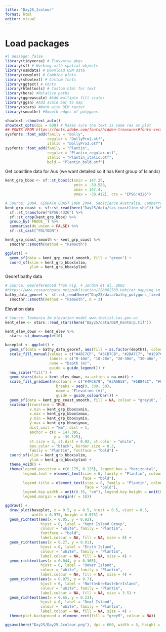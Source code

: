 ```yaml
---
title: "Day25_2colour"
format: html
editor: visual
---
```


# Load packages

```r
#| message: false
library(tidyverse) # Tidyverse pkgs
library(sf) # Working with spatial objects
library(osmdata) # Download OSM data
library(cowplot) # Combine plots
library(showtext) # Custom fonts
library(ggtext) # Fonts
library(htmltools) # Custom html for text
library(here) #Relative paths
library(ggnewscale) #Add multiple fill scales
library(ggsn) #Add scale bar to map
library(stars) #Work with DEM raster
library(smoothr) #Smooth edges of polygons

showtext::showtext_auto()
showtext_opts(dpi = 600) # Makes sure the text is same res as plot
## FONTS FROM https://fonts.adobe.com/fonts/hidden-treasures#fonts-section
sysfonts::font_add(family = "Dolly",
                   regular = "DollyPro1.otf",
                   italic = "DollyPro3.otf")
sysfonts::font_add(family = "Plantin",
                   regular = "Plantin_regular.otf",
                   italic = "Plantin_italic.otf",
                   bold = "Plantin_bold.otf")
```

Get coastline data for Aus (we want detailed so it has Kent group of Islands)

```r
kent_grp_bbox <- sf::st_bbox(c(xmin = 147.25,
                               ymin = -39.528,
                               xmax = 147.4,
                               ymax = -39.412), crs = "EPSG:4326")

# Source: 2004. GEODATA COAST 100K 2004. Geoscience Australia, Canberra. http://pid.geoscience.gov.au/dataset/ga/61395
kent_grp_coast <- sf::st_read(here("Day25/data/tas_coastline.shp")) %>% 
  sf::st_transform("EPSG:4326") %>% 
  sf::st_crop(kent_grp_bbox) %>% 
  group_by(`FNODE_`) %>% 
  summarise(do_union = FALSE) %>% 
  sf::st_cast("POLYGON")

kent_grp_coast_smooth <- kent_grp_coast %>% 
  smoothr::smooth(method = "ksmooth")

ggplot() +
  geom_sf(data = kent_grp_coast_smooth, fill = "green") +
  coord_sf(xlim = kent_grp_bbox$xlim,
           ylim = kent_grp_bbox$ylim)
```

Georef bathy data

```r
# Source: Georeferenced from Fig. 4 Jordan et al. 2002
#https://www.researchgate.net/publication/228862583_Habitat_mapping_in_the_Kent_Group_of_islands
bathy_data_georef <- sf::st_read(here("Day25/data/bathy_polygons_fixed.shp")) %>% 
  smoothr::smooth(method = "ksmooth", n = 3)
```

Elevation data

```r
# Source: Tasmania 2m elevation model www.thelist.tas.gov.au
kent_elev <- stars::read_stars(here("Day25/data/DEM_KentGrp.tif"))

kent_elev_down <- kent_elev %>% 
  stars::st_downsample(10)
```

```r
baseplot <- ggplot() +
  geom_sf(data = bathy_data_georef, aes(fill = as.factor(depth)), colour = "grey10", linewidth = 0.1) +
  scale_fill_manual(values = c("#4BC7CF", "#3CB7CB", "#2DA7C7", "#1E97C4", "#0F7AC0", "#055A94"),
                    labels = c("0-10m", "10-20m", "20-30m", "30-40m", "40-50m", ">50m"),
                    name = "Depth (m)",
                    guide = guide_legend()) +
  new_scale("fill") +
  geom_stars(data = kent_elev_down, na.action = na.omit) +
  scale_fill_gradientn(colours = c("#4FC879", "#3AAB58", "#1B842C", "#046306"),
                       breaks = seq(0, 300, 50),
                       name = "Elevation (m)",
                       guide = guide_colourbar()) +
  geom_sf(data = kent_grp_coast_smooth, fill = NA, colour = "grey10", linewidth = 0.25) +
  scalebar(transform = TRUE,
           x.min = kent_grp_bbox$xmin,
           x.max = kent_grp_bbox$xmax,
           y.min = kent_grp_bbox$ymin,
           y.max = kent_grp_bbox$ymax,
           dist_unit = "km", dist = 1,
           anchor = c(x = 147.395,
                      y = -39.525),
           st.size = 3, st.dist = 0.02, st.color = "white",
           box.color = "black", border.size = 0.3,
           family = "Plantin", fontface = "bold") + 
  coord_sf(xlim = kent_grp_bbox$xlim,
           ylim = kent_grp_bbox$ylim) +
  theme_void() +
  theme(legend.position = c(0.175, 0.125), legend.box = "horizontal",
        legend.text = element_text(size = 6, family = "Plantin", colour = "white",
                                   face = "bold"),
        legend.title = element_text(size = 8, family = "Plantin", colour = "white",
                                    face = "bold"),
        legend.key.width = unit(0.35, "cm"), legend.key.height = unit(0.35, "cm"),
        legend.margin = margin(r = 10))
```

```r
ggdraw() +
  draw_plot(baseplot, x = 0.5, y = 0.5, hjust = 0.5, vjust = 0.5,
            width = 0.975, height = 0.975) +
  geom_richtext(aes(x = 0.05, y = 0.92),
                hjust = 0, label = "Kent Island Group",
                colour = "white", family = "Plantin",
                fontface = "bold",
                label.colour = NA, fill = NA, size = 8) +
  geom_richtext(aes(x = 0.27, y = 0.81),
                hjust = 0, label = "Erith Island",
                colour = "white", family = "Plantin",
                label.colour = NA, fill = NA, size = 4) +
  geom_richtext(aes(x = 0.044, y = 0.365),
                hjust = 0, label = "Dover Island",
                colour = "white", family = "Plantin",
                label.colour = NA, fill = NA, size = 4) +
  geom_richtext(aes(x = 0.875, y = 0.7),
                hjust = 0, label = "North<br>East<br>Island",
                colour = "white", family = "Plantin",
                label.colour = NA, fill = NA, size = 3.5) +
  geom_richtext(aes(x = 0.65, y = 0.23),
                hjust = 0, label = "Deal Island",
                colour = "white", family = "Plantin",
                label.colour = NA, fill = NA, size = 4) +
  theme(plot.background = element_rect(fill = "grey5", colour = NA))

ggsave(here("Day25/Day25_2colour.png"), dpi = 600, width = 6, height = 6)
```
